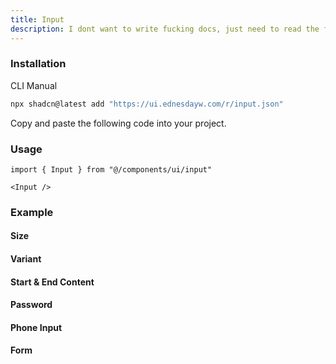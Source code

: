 ```yaml
---
title: Input
description: I dont want to write fucking docs, just need to read the fucking source code :P
---
```


### Installation
<Tabs defaultValue="cli">

<TabsList>
  <TabsTrigger value="cli">CLI</TabsTrigger>
  <TabsTrigger value="manual">Manual</TabsTrigger>
</TabsList>

<TabsContent value="cli">

```bash
npx shadcn@latest add "https://ui.ednesdayw.com/r/input.json"
```

</TabsContent>

<TabsContent value="manual">

<Steps>

<Step>Copy and paste the following code into your project.</Step>

<ComponentSource name="input" />

</Steps>

</TabsContent>

</Tabs>

### Usage

```tsx
import { Input } from "@/components/ui/input"

<Input />
```

### Example

#### Size
<ComponentPreview name="input-size-demo" />

#### Variant
<ComponentPreview name="input-variant-demo" />

#### Start & End Content
<ComponentPreview name="input-start-end-content-demo" />

#### Password
<ComponentPreview name="input-password-demo" />

#### Phone Input
<ComponentPreview name="input-phone-input-demo" />

#### Form
<ComponentPreview name="input-form-demo" />
